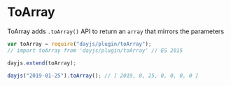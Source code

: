 # ToArray

ToArray adds `.toArray()` API to return an `array` that mirrors the parameters

```javascript
var toArray = require("dayjs/plugin/toArray");
// import toArray from 'dayjs/plugin/toArray' // ES 2015

dayjs.extend(toArray);

dayjs("2019-01-25").toArray(); // [ 2019, 0, 25, 0, 0, 0, 0 ]
```

